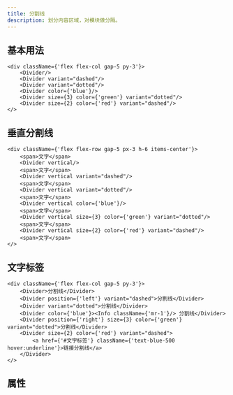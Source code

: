 ```yaml
---
title: 分割线
description: 划分内容区域，对模块做分隔。
---
```


## 基本用法

```tsx preview editable
<div className={'flex flex-col gap-5 py-3'}>
    <Divider/>
    <Divider variant="dashed"/>
    <Divider variant="dotted"/>
    <Divider color={'blue'}/>
    <Divider size={3} color={'green'} variant="dotted"/>
    <Divider size={2} color={'red'} variant="dashed"/>
</>
```

## 垂直分割线

```tsx preview editable
<div className={'flex flex-row gap-5 px-3 h-6 items-center'}>
    <span>文字</span>
    <Divider vertical/>
    <span>文字</span>
    <Divider vertical variant="dashed"/>
    <span>文字</span>
    <Divider vertical variant="dotted"/>
    <span>文字</span>
    <Divider vertical color={'blue'}/>
    <span>文字</span>
    <Divider vertical size={3} color={'green'} variant="dotted"/>
    <span>文字</span>
    <Divider vertical size={2} color={'red'} variant="dashed"/>
    <span>文字</span>
</>
```

## 文字标签

```tsx preview editable
<div className={'flex flex-col gap-5 py-3'}>
    <Divider>分割线</Divider>
    <Divider position={'left'} variant="dashed">分割线</Divider>
    <Divider variant="dotted">分割线</Divider>
    <Divider color={'blue'}><Info className={'mr-1'}/> 分割线</Divider>
    <Divider position={'right'} size={3} color={'green'} variant="dotted">分割线</Divider>
    <Divider size={2} color={'red'} variant="dashed">
        <a href={'#文字标签'} className={'text-blue-500 hover:underline'}>链接分割线</a>
    </Divider>
</>
```

## 属性

<PropsTable componentName="Divider" />
